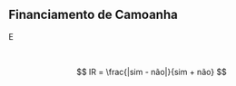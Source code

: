 ## Financiamento de Camoanha

E  

<br>

$$ IR = \frac{|sim - não|}{sim + não} $$

<br>




<br>


<br>




